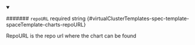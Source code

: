 
<details className="config-field" data-expandable="false" open>
<summary>

####### `repoURL` <span className="config-field-required" data-required="false">required</span> <span className="config-field-type">string</span> <span className="config-field-default"></span> <span className="config-field-enum"></span> {#virtualClusterTemplates-spec-template-spaceTemplate-charts-repoURL}

RepoURL is the repo url where the chart can be found

</summary>



</details>
